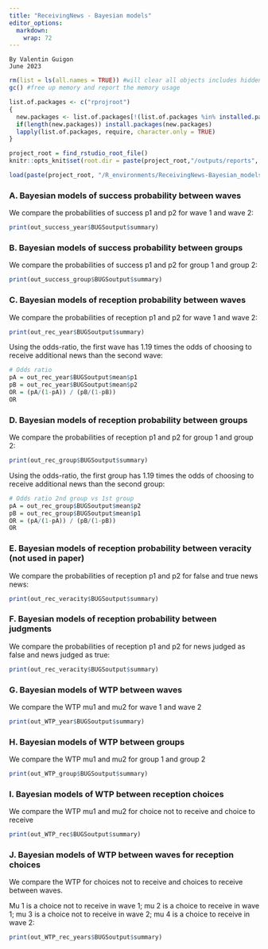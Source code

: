 ```yaml
---
title: "ReceivingNews - Bayesian models"
editor_options: 
  markdown: 
    wrap: 72
---
```


```
By Valentin Guigon
June 2023
```


```r
rm(list = ls(all.names = TRUE)) #will clear all objects includes hidden objects.
gc() #free up memory and report the memory usage

list.of.packages <- c("rprojroot") 
{
  new.packages <- list.of.packages[!(list.of.packages %in% installed.packages()[,"Package"])]
  if(length(new.packages)) install.packages(new.packages)
  lapply(list.of.packages, require, character.only = TRUE)
}

project_root = find_rstudio_root_file()
knitr::opts_knit$set(root.dir = paste(project_root,"/outputs/reports", sep=""))

load(paste(project_root, "/R_environments/ReceivingNews-Bayesian_models_env.RData", sep=""))

```


### A. Bayesian models of success probability between waves

We compare the probabilities of success p1 and p2 for wave 1 and wave 2:

```r

print(out_success_year$BUGSoutput$summary)
```





### B. Bayesian models of success probability between groups

We compare the probabilities of success p1 and p2 for group 1 and group
2:

```r

print(out_success_group$BUGSoutput$summary)
```





### C. Bayesian models of reception probability between waves

We compare the probabilities of reception p1 and p2 for wave 1 and wave
2:

```r

print(out_rec_year$BUGSoutput$summary)
```

Using the odds-ratio, the first wave has 1.19 times the odds of choosing
to receive additional news than the second wave:

```r
# Odds ratio
pA = out_rec_year$BUGSoutput$mean$p1
pB = out_rec_year$BUGSoutput$mean$p2
OR = (pA/(1-pA)) / (pB/(1-pB))
OR
```





### D. Bayesian models of reception probability between groups

We compare the probabilities of reception p1 and p2 for group 1 and
group 2:

```r

print(out_rec_group$BUGSoutput$summary)
```

Using the odds-ratio, the first group has 1.19 times the odds of
choosing to receive additional news than the second group:

```r
# Odds ratio 2nd group vs 1st group
pA = out_rec_group$BUGSoutput$mean$p2
pB = out_rec_group$BUGSoutput$mean$p1
OR = (pA/(1-pA)) / (pB/(1-pB))
OR
```





### E. Bayesian models of reception probability between veracity (not used in paper)

We compare the probabilities of reception p1 and p2 for false and true news
news:

```r

print(out_rec_veracity$BUGSoutput$summary)
```





### F. Bayesian models of reception probability between judgments

We compare the probabilities of reception p1 and p2 for news judged as
false and news judged as true:

```r

print(out_rec_veracity$BUGSoutput$summary)
```





### G. Bayesian models of WTP between waves

We compare the WTP mu1 and mu2 for wave 1 and wave 2

```r


print(out_WTP_year$BUGSoutput$summary)
```





### H. Bayesian models of WTP between groups

We compare the WTP mu1 and mu2 for group 1 and group 2

```r
print(out_WTP_group$BUGSoutput$summary)
```





### I. Bayesian models of WTP between reception choices

We compare the WTP mu1 and mu2 for choice not to receive and choice to
receive

```r

print(out_WTP_rec$BUGSoutput$summary)
```





### J. Bayesian models of WTP between waves for reception choices

We compare the WTP for choices not to receive and choices to receive
between waves. 

Mu 1 is a choice not to receive in wave 1; mu 2 is a choice to receive in wave 1; 
mu 3 is a choice not to receive in wave 2; mu 4 is a choice to receive in wave 2:

```r

print(out_WTP_rec_years$BUGSoutput$summary)
```

